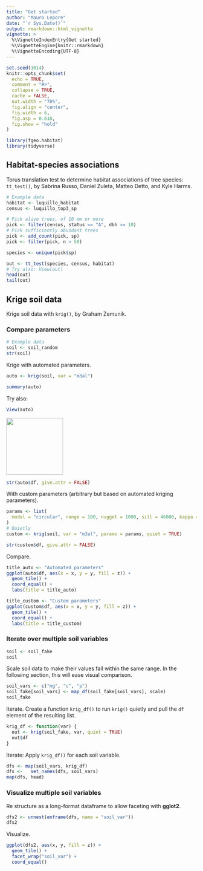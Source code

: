 ```yaml
---
title: "Get started"
author: "Mauro Lepore"
date: "`r Sys.Date()`"
output: rmarkdown::html_vignette
vignette: >
  %\VignetteIndexEntry{Get started}
  %\VignetteEngine{knitr::rmarkdown}
  %\VignetteEncoding{UTF-8}
---
```


```r
set.seed(1014)
knitr::opts_chunk$set(
  echo = TRUE,
  comment = "#>",
  collapse = TRUE,
  cache = FALSE,
  out.width = "70%",
  fig.align = "center",
  fig.width = 6,
  fig.asp = 0.618,
  fig.show = "hold"
)
```

```r
library(fgeo.habitat)
library(tidyverse)
```

## Habitat-species associations

Torus translation test to determine habitat associations of tree species: `tt_test()`, by Sabrina Russo, Daniel Zuleta, Matteo Detto, and Kyle Harms.

```r
# Example data
habitat <- luquillo_habitat
census <- luquillo_top3_sp

# Pick alive trees, of 10 mm or more
pick <- filter(census, status == "A", dbh >= 10)
# Pick sufficiently abundant trees
pick <- add_count(pick, sp)
pick <- filter(pick, n > 50)

species <- unique(pick$sp)

out <- tt_test(species, census, habitat)
# Try also: View(out)
head(out)
tail(out)
```

## Krige soil data

Krige soil data with `krig()`, by Graham Zemunik.

### Compare parameters

```r
# Example data
soil <- soil_random
str(soil)
```

Krige with automated parameters.

```r
auto <- krig(soil, var = "m3al")
```

```r
summary(auto)
```

Try also:

```R
View(auto)
```

<img src="https://i.imgur.com/fTDjckj.png" align="center" height=150 />

```r
str(auto$df, give.attr = FALSE)
```

With custom parameters (arbitrary but based on automated kriging parameters).

```r
params <- list(
  model = "circular", range = 100, nugget = 1000, sill = 46000, kappa = 0.5
)
# Quietly
custom <- krig(soil, var = "m3al", params = params, quiet = TRUE)
```

```r
str(custom$df, give.attr = FALSE)
```

Compare.

```r
title_auto <- "Automated parameters"
ggplot(auto$df, aes(x = x, y = y, fill = z)) +
  geom_tile() + 
  coord_equal() +
  labs(title = title_auto)

title_custom <- "Custom parameters"
ggplot(custom$df, aes(x = x, y = y, fill = z)) +
  geom_tile() + 
  coord_equal() +
  labs(title = title_custom)
```

### Iterate over multiple soil variables

```r
soil <- soil_fake
soil
```

Scale soil data to make their values fall within the same range. In the following section, this will ease visual comparison.

```r
soil_vars <- c("mg", "c", "p")
soil_fake[soil_vars] <- map_df(soil_fake[soil_vars], scale)
soil_fake
```

Iterate. Create a function `krig_df()` to run `krig()` quietly and pull the `df` element of the resulting list.

```r
krig_df <- function(var) {
  out <- krig(soil_fake, var, quiet = TRUE)
  out$df
}
```

Iterate: Apply `krig_df()` for each soil variable.

```r
dfs <- map(soil_vars, krig_df)
dfs <-   set_names(dfs, soil_vars)
map(dfs, head)
```

### Visualize multiple soil variables

Re structure as a long-format dataframe to allow faceting with __gglot2__.

```r
dfs2 <- unnest(enframe(dfs, name = "soil_var"))
dfs2
```

Visualize.

```r
ggplot(dfs2, aes(x, y, fill = z)) +
  geom_tile() +
  facet_wrap("soil_var") +
  coord_equal()
```

